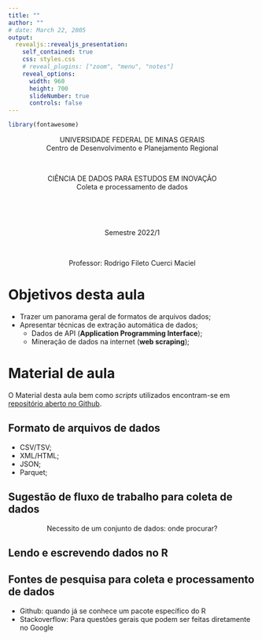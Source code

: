 ```yaml
---
title: ""
author: ""
# date: March 22, 2005
output: 
  revealjs::revealjs_presentation:
    self_contained: true
    css: styles.css
    # reveal_plugins: ["zoom", "menu", "notes"]
    reveal_options:
      width: 960
      height: 700
      slideNumber: true
      controls: false
---
```


```r

library(fontawesome)

```

<center>UNIVERSIDADE FEDERAL DE MINAS GERAIS</center>

<center><medium>Centro de Desenvolvimento e Planejamento Regional</medium></center>

<br>

<center> CIÊNCIA DE DADOS PARA ESTUDOS EM INOVAÇÃO </center>

<center>Coleta e processamento de dados</center>

<br>

<br>

<center> Semestre 2022/1 </center>

<br>

<center> Professor: Rodrigo Fileto Cuerci Maciel </center>

# Objetivos desta aula


-   Trazer um panorama geral de formatos de arquivos dados;
-   Apresentar técnicas de extração automática de dados;
    - Dados de API (**Application Programming Interface**);
    - Mineração de dados na internet (**web scraping**);
    
# Material de aula

O Material desta aula bem como *scripts* utilizados encontram-se em [repositório aberto no Github](https://github.com/rodfileto-ufmg/ciencia_dados_inova).
    
    

## Formato de arquivos de dados

-   CSV/TSV;
-   XML/HTML;
-   JSON;
-   Parquet;

## Sugestão de fluxo de trabalho para coleta de dados

<center> Necessito de um conjunto de dados: onde procurar? </center>

## Lendo e escrevendo dados no R

## Fontes de pesquisa para coleta e processamento de dados

-   Github: quando já se conhece um pacote específico do R
-   Stackoverflow: Para questões gerais que podem ser feitas diretamente no Google


